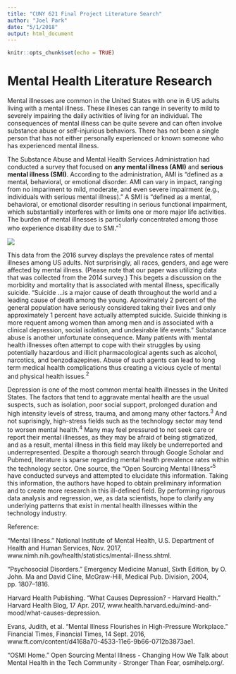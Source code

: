 ```yaml
---
title: "CUNY 621 Final Project Literature Search"
author: "Joel Park"
date: "5/1/2018"
output: html_document
---
```


```r
knitr::opts_chunk$set(echo = TRUE)
```

# Mental Health Literature Research

Mental illnesses are common in the United States with one in 6 US adults living with a mental illness. These illneses can range in severity to mild to severely impairing the daily activities of living for an individual. The consequences of mental illness can be quite severe and can often involve substance abuse or self-injurious behaviors. There has not been a single person that has not either personally experienced or known someone who has experienced mental illness. 

The Substance Abuse and Mental Health Services Administration had conducted a survey that focused on **any mental illness (AMI)** and **serious mental illness (SMI)**. According to the administration, AMI is "defined as a mental, behavioral, or emotional disorder. AMI can vary in impact, ranging from no impariment to mild, moderate, and even severe impairment (e.g., individuals with serious mental illness)." A SMI is "defined as a mental, behavioral, or emotional disorder resulting in serious functional impairment, which substantially interferes with or limits one or more major life activities. The burden of mental illnesses is particularly concentrated among those who experience disability due to SMI."$^1$

![](https://raw.githubusercontent.com/RaphaelNash/CUNY_DATA621_GroupProject/master/Figures/Figure1.png)

This data from the 2016 survey displays the prevalence rates of mental illneses among US adults. Not surprisingly, all races, genders, and age were affected by mental illness. (Please note that our paper was utilizing data that was collected from the 2014 survey.) This begets a discussion on the morbidity and mortality that is associated with mental illness, specifically suicide. "Suicide ...is a major cause of death throughout the world and a leading cause of death among the young. Aproximately 2 percent of the general population have seriously considered taking their lives and only approximately 1 percent have actually attempted suicide. Suicide thinking is more requent among women than among men and is associated with a clinical depression, social isolation, and undesirable life events." Substance abuse is another unfortunate consequence. Many patients with mental health illnesses often attempt to cope with their struggles by using potentially hazardous and illicit pharmacological agents such as alcohol, narcotics, and benzodiazepines. Abuse of such agents can lead to long term medical health complications thus creating a vicious cycle of mental and physical health issues.$^2$ 

Depression is one of the most common mental health illnesses in the United States. The factors that tend to aggravate mental health are the usual suspects, such as isolation, poor social support, prolonged duration and high intensity levels of stress, trauma, and among many other factors.$^3$ And not suprisingly, high-stress fields such as the technology sector may tend to worsen mental health.$^4$ Many may feel pressured to not seek care or report their mental illnesses, as they may be afraid of being stigmatized, and as a result, mental illness in this field may likely be underreported and underrepresented. Despite a thorough search through Google Scholar and Pubmed, literature is sparse regarding mental health prevalence rates within the technology sector. One source, the "Open Sourcing Mental Illness"$^5$ have conducted surveys and attempted to elucidate this information. Taking this information, the authors have hoped to obtain preliminary information and to create more research in this ill-defined field. By performing rigorous data analysis and regression, we, as data scientists, hope to clarify any underlying patterns that exist in mental health illnesses within the technology industry. 

Reference:

“Mental Illness.” National Institute of Mental Health, U.S. Department of Health and Human Services, Nov. 2017, www.nimh.nih.gov/health/statistics/mental-illness.shtml.

“Psychosocial Disorders.” Emergency Medicine Manual, Sixth Edition, by O. John. Ma and David Cline, McGraw-Hill, Medical Pub. Division, 2004, pp. 1807–1816.

Harvard Health Publishing. “What Causes Depression? - Harvard Health.” Harvard Health Blog, 17 Apr. 2017, www.health.harvard.edu/mind-and-mood/what-causes-depression.

Evans, Judith, et al. “Mental Illness Flourishes in High-Pressure Workplace.” Financial Times, Financial Times, 14 Sept. 2016, www.ft.com/content/d4168a70-4533-11e6-9b66-0712b3873ae1.

“OSMI Home.” Open Sourcing Mental Illness - Changing How We Talk about Mental Health in the Tech Community - Stronger Than Fear, osmihelp.org/.

